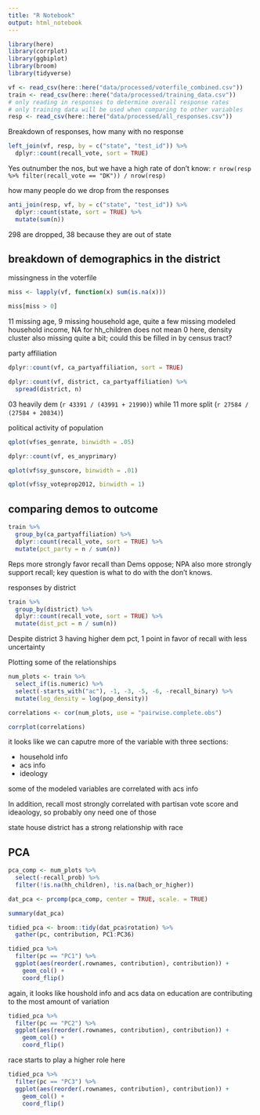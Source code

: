 ```yaml
---
title: "R Notebook"
output: html_notebook
---
```


```r
library(here)
library(corrplot)
library(ggbiplot)
library(broom)
library(tidyverse)

vf <- read_csv(here::here("data/processed/voterfile_combined.csv"))
train <- read_csv(here::here("data/processed/training_data.csv"))
# only reading in responses to determine overall response rates
# only training data will be used when comparing to other variables
resp <- read_csv(here::here("data/processed/all_responses.csv"))
```

Breakdown of responses, how many with no response

```r
left_join(vf, resp, by = c("state", "test_id")) %>% 
  dplyr::count(recall_vote, sort = TRUE)
```

Yes outnumber the nos, but we have a high rate of don't know: `r nrow(resp %>% filter(recall_vote == "DK")) / nrow(resp)`

how many people do we drop from the responses

```r
anti_join(resp, vf, by = c("state", "test_id")) %>% 
  dplyr::count(state, sort = TRUE) %>% 
  mutate(sum(n))
```

298 are dropped, 38 because they are out of state

## breakdown of demographics in the district

missingness in the voterfile

```r

miss <- lapply(vf, function(x) sum(is.na(x)))

miss[miss > 0]

```

11 missing age, 9 missing household age, quite a few missing modeled household income, NA for hh_children does not mean 0 here, density cluster also missing quite a bit; could this be filled in by census tract? 

party affiliation

```r

dplyr::count(vf, ca_partyaffiliation, sort = TRUE)
```

```r

dplyr::count(vf, district, ca_partyaffiliation) %>% 
  spread(district, n)

```

03 heavily dem (`r 43391 / (43991 + 21990)`) while 11 more split (`r 27584 / (27584 + 20834)`)

political activity of population

```r

qplot(vf$es_genrate, binwidth = .05)
```

```r
dplyr::count(vf, es_anyprimary)
```

```r
qplot(vf$sy_gunscore, binwidth = .01)
```

```r
qplot(vf$sy_voteprop2012, binwidth = 1)
```

## comparing demos to outcome

```r
train %>% 
  group_by(ca_partyaffiliation) %>% 
  dplyr::count(recall_vote, sort = TRUE) %>% 
  mutate(pct_party = n / sum(n))

```

Reps more strongly favor recall than Dems oppose; NPA also more strongly support recall; key question is what to do with the don't knows. 

responses by district

```r
train %>% 
  group_by(district) %>% 
  dplyr::count(recall_vote, sort = TRUE) %>% 
  mutate(dist_pct = n / sum(n))
```

Despite district 3 having higher dem pct, 1 point in favor of recall with less uncertainty

Plotting some of the relationships

```r
num_plots <- train %>% 
  select_if(is.numeric) %>% 
  select(-starts_with("ac"), -1, -3, -5, -6, -recall_binary) %>% 
  mutate(log_density = log(pop_density))

correlations <- cor(num_plots, use = "pairwise.complete.obs")

corrplot(correlations)

```

it looks like we can caputre more of the variable with three sections:

- household info
- acs info
- ideology

some of the modeled variables are correlated with acs info

In addition, recall most strongly correlated with partisan vote score and ideaology, so probably ony need one of those

state house district has a strong relationship with race

## PCA

```r

pca_comp <- num_plots %>% 
  select(-recall_prob) %>% 
  filter(!is.na(hh_children), !is.na(bach_or_higher))

dat_pca <- prcomp(pca_comp, center = TRUE, scale. = TRUE)

summary(dat_pca)
```


```r

tidied_pca <- broom::tidy(dat_pca$rotation) %>% 
  gather(pc, contribution, PC1:PC36)

tidied_pca %>% 
  filter(pc == "PC1") %>% 
  ggplot(aes(reorder(.rownames, contribution), contribution)) +
    geom_col() +
    coord_flip()
```

again, it looks like houshold info and acs data on education are contributing to the most amount of variation

```r
tidied_pca %>% 
  filter(pc == "PC2") %>% 
  ggplot(aes(reorder(.rownames, contribution), contribution)) +
    geom_col() +
    coord_flip()
```

race starts to play a higher role here

```r
tidied_pca %>% 
  filter(pc == "PC3") %>% 
  ggplot(aes(reorder(.rownames, contribution), contribution)) +
    geom_col() +
    coord_flip()
```

```r

```

